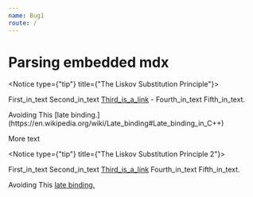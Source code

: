 ```yaml
---
name: Bug1
route: /
---
```


# Parsing embedded mdx

<Notice type={"tip"} title={"The Liskov Substitution Principle"}>

First_in_text
Second_in_text 
[Third_is_a_link](https://en.wikipedia.org/wiki/Liskov_substitution_principle) - 
Fourth_in_text 
Fifth_in_text.  

</Notice>
Avoiding 
This 
[late binding.](https://en.wikipedia.org/wiki/Late_binding#Late_binding_in_C++)

More text

<Notice type={"tip"} title={"The Liskov Substitution Principle 2"}>

First_in_text
Second_in_text 
[Third_is_a_link](https://en.wikipedia.org/wiki/Liskov_substitution_principle)
Fourth_in_text 
Fifth_in_text.  

</Notice>

Avoiding 
This 
[late binding.](https://en.wikipedia.org/wiki/Late_binding#Late_binding_in_C++)

